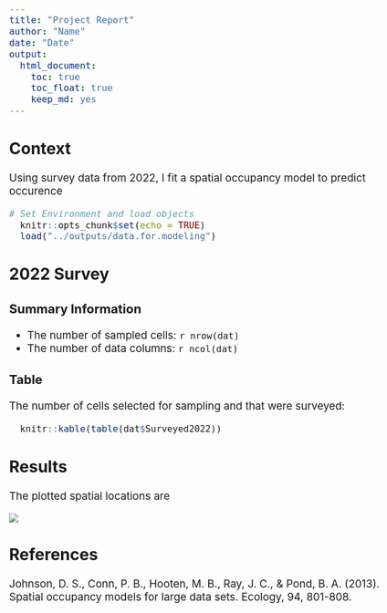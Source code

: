 ```yaml
---
title: "Project Report"
author: "Name"
date: "Date"
output:     
  html_document:
    toc: true
    toc_float: true
    keep_md: yes
---
```


<style type="text/css">
.main-container {
  max-width: 1800px;
  margin-left: auto;
  margin-right: auto;
}
</style>

<style type="text/css">
  body{
  font-size: 14pt;
}
</style>

## **Context**

Using survey data from 2022,  I fit a spatial occupancy model to predict occurence

```r
# Set Environment and load objects
  knitr::opts_chunk$set(echo = TRUE)
  load("../outputs/data.for.modeling")
```

## **2022 Survey**

### Summary Information

- The number of sampled cells: `r nrow(dat)`
- The number of data columns: `r ncol(dat)`

### Table

The number of cells selected for sampling and that were surveyed: 
```r
  knitr::kable(table(dat$Surveyed2022))
```


## **Results**

The plotted spatial locations are

![](../plots/locations.png)


## **References**

Johnson, D. S., Conn, P. B., Hooten, M. B., Ray, J. C., \& Pond, B. A. (2013). Spatial occupancy models for large data sets. Ecology, 94, 801-808.

